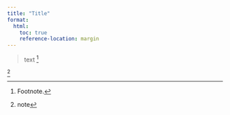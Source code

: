 ```yaml
---
title: "Title"
format:
  html:
    toc: true
    reference-location: margin
---
```


> text [^note]

[^note]: Footnote.

^[note]